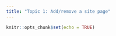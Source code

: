 ```yaml
---
title: "Topic 1: Add/remove a site page"
---
```


```r
knitr::opts_chunk$set(echo = TRUE)
```



